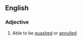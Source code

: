 ==English==

===Adjective===
{{en-adj|-}}

# {{label|en|legal}} Able to be [[quashed]] or [[annulled]]
